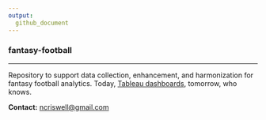 ```yaml
---
output:
  github_document
---
```


### fantasy-football

----

Repository to support data collection, enhancement, and harmonization for fantasy football analytics. Today, [Tableau dashboards](https://public.tableau.com/app/profile/ncriswell/viz/TheLeagueSeasonThunderdomeTheSequel/OwnerPerformance?publish=yes), tomorrow, who knows. 

**Contact:** [ncriswell@gmail.com](mailto:ncriswell@gmail.com)